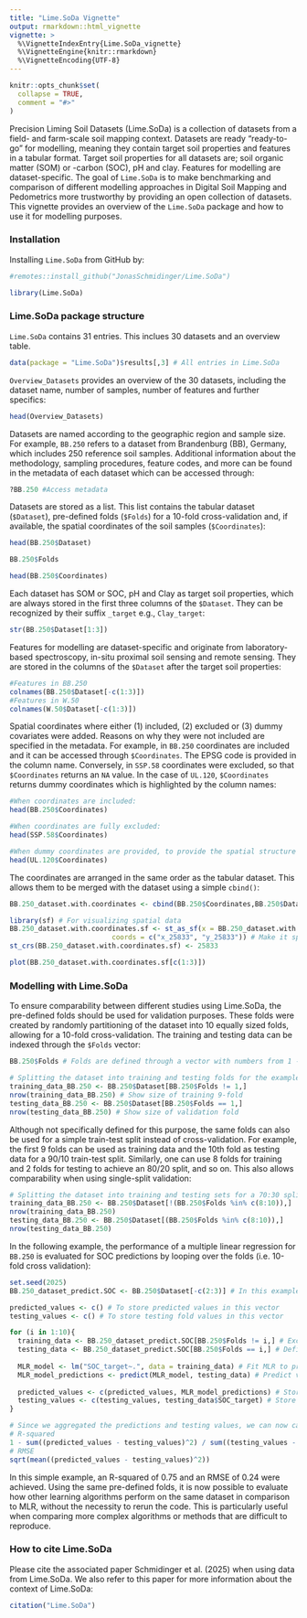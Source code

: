 ```yaml
---
title: "Lime.SoDa Vignette"
output: rmarkdown::html_vignette
vignette: >
  %\VignetteIndexEntry{Lime.SoDa_vignette}
  %\VignetteEngine{knitr::rmarkdown}
  %\VignetteEncoding{UTF-8}
---
```


```r
knitr::opts_chunk$set(
  collapse = TRUE,
  comment = "#>"
)
```
Precision Liming Soil Datasets (Lime.SoDa) is a collection of datasets from a field- and farm-scale soil mapping context. Datasets are ready “ready-to-go” for modelling, meaning they contain target soil properties and features in a tabular format. Target soil properties for all datasets are; soil organic matter (SOM) or -carbon (SOC), pH and clay. Features for modelling are dataset-specific. The goal of `Lime.SoDa` is to make benchmarking and comparison of different modelling approaches in Digital Soil Mapping and Pedometrics more trustworthy by providing an open collection of datasets. This vignette provides an overview of the `Lime.SoDa` package and how to use it for modelling purposes.

### Installation
Installing `Lime.SoDa` from GitHub by: 

```r
#remotes::install_github("JonasSchmidinger/Lime.SoDa") 

library(Lime.SoDa)
```

### Lime.SoDa package structure
`Lime.SoDa` contains 31 entries. This inclues 30 datasets and an overview table.

```r
data(package = "Lime.SoDa")$results[,3] # All entries in Lime.SoDa
```
`Overview_Datasets` provides an overview of the 30 datasets, including the dataset name, number of samples, number of features and further specifics:


```r
head(Overview_Datasets)
```

Datasets are named according to the geographic region and sample size. For example, `BB.250` refers to a dataset from Brandenburg (BB), Germany, which includes 250 reference soil samples. Additional information about the methodology, sampling procedures, feature codes, and more can be found in the metadata of each dataset which can be accessed through:

```r
?BB.250 #Access metadata
```

Datasets are stored as a list. This list contains the tabular dataset (`$Dataset`), pre-defined folds (`$Folds`) for a 10-fold cross-validation  and, if available, the spatial coordinates of the soil samples (`$Coordinates`):

```r
head(BB.250$Dataset)

BB.250$Folds

head(BB.250$Coordinates)
```

Each dataset has SOM or SOC, pH and Clay as target soil properties, which are always stored in the first three columns of the `$Dataset`. They can be recognized by their suffix `_target` e.g., `Clay_target`:

```r
str(BB.250$Dataset[1:3]) 
```

Features for modelling are dataset-specific and originate from laboratory-based spectroscopy, in-situ proximal soil sensing and remote sensing. They are stored in the columns of the `$Dataset` after the target soil properties:

```r
#Features in BB.250
colnames(BB.250$Dataset[-c(1:3)])
#Features in W.50
colnames(W.50$Dataset[-c(1:3)])
```

Spatial coordinates where either (1) included, (2) excluded or (3) dummy covariates were added. Reasons on why they were not included are specified in the metadata. For example, in `BB.250` coordinates are included and it can be accessed through `$Coordinates`. The EPSG code is provided in the column name. Conversely, in `SSP.58` coordinates were excluded, so that `$Coordinates` returns an `NA` value. In the case of `UL.120`, `$Coordinates` returns dummy coordinates which is highlighted by the column names:

```r
#When coordinates are included:
head(BB.250$Coordinates)

#When coordinates are fully excluded:
head(SSP.58$Coordinates)

#When dummy coordinates are provided, to provide the spatial structure of the data but anonymize the real locations:
head(UL.120$Coordinates)
```

The coordinates are arranged in the same order as the tabular dataset. This allows them to be merged with the dataset using a simple `cbind()`:

```r
BB.250_dataset.with.coordinates <- cbind(BB.250$Coordinates,BB.250$Dataset) # Merge coordinates with dataset

library(sf) # For visualizing spatial data 
BB.250_dataset.with.coordinates.sf <- st_as_sf(x = BB.250_dataset.with.coordinates, 
                         coords = c("x_25833", "y_25833")) # Make it spatial
st_crs(BB.250_dataset.with.coordinates.sf) <- 25833 

plot(BB.250_dataset.with.coordinates.sf[c(1:3)])
```

### Modelling with Lime.SoDa

To ensure comparability between different studies using Lime.SoDa, the pre-defined folds should be used for validation purposes. These folds were created by randomly partitioning of the dataset into 10 equally sized folds, allowing for a 10-fold cross-validation. The training and testing data can be indexed through the `$Folds` vector:

```r
BB.250$Folds # Folds are defined through a vector with numbers from 1 - 10 with 1/10 of the data in each fold

# Splitting the dataset into training and testing folds for the example of the first fold
training_data_BB.250 <- BB.250$Dataset[BB.250$Folds != 1,] 
nrow(training_data_BB.250) # Show size of training 9-fold 
testing_data_BB.250 <- BB.250$Dataset[BB.250$Folds == 1,]
nrow(testing_data_BB.250) # Show size of validation fold
```

Although not specifically defined for this purpose, the same folds can also be used for a simple train-test split instead of cross-validation. For example, the first 9 folds can be used as training data and the 10th fold as testing data for a 90/10 train-test split. Similarly, one can use 8 folds for training and 2 folds for testing to achieve an 80/20 split, and so on. This also allows comparability when using single-split validation:

```r
# Splitting the dataset into training and testing sets for a 70:30 split:
training_data_BB.250 <- BB.250$Dataset[!(BB.250$Folds %in% c(8:10)),]
nrow(training_data_BB.250)
testing_data_BB.250 <- BB.250$Dataset[(BB.250$Folds %in% c(8:10)),]
nrow(testing_data_BB.250)
```

In the following  example, the performance of a multiple linear regression for `BB.250` is evaluated for SOC predictions by looping over the folds (i.e. 10-fold cross validation):

```r
set.seed(2025)
BB.250_dataset_predict.SOC <- BB.250$Dataset[-c(2:3)] # In this example, only SOC is predicted. Hence, Clay_target and pH_target are excluded

predicted_values <- c() # To store predicted values in this vector
testing_values <- c() # To store testing fold values in this vector

for (i in 1:10){
  training_data <- BB.250_dataset_predict.SOC[BB.250$Folds != i,] # Exclude testing fold from training data
  testing_data <- BB.250_dataset_predict.SOC[BB.250$Folds == i,] # Define testing fold as testing data
  
  MLR_model <- lm("SOC_target~.", data = training_data) # Fit MLR to predict SOC
  MLR_model_predictions <- predict(MLR_model, testing_data) # Predict values of testing fold
  
  predicted_values <- c(predicted_values, MLR_model_predictions) # Store predicted values for testing fold
  testing_values <- c(testing_values, testing_data$SOC_target) # Store real observed values from testing fold
}

# Since we aggregated the predictions and testing values, we can now calculate the R-squared and RMSE for the model performance with MLR:
# R-squared
1 - sum((predicted_values - testing_values)^2) / sum((testing_values - mean(testing_values))^2)
# RMSE
sqrt(mean((predicted_values - testing_values)^2))
```

In this simple example, an R-squared of 0.75 and an RMSE of 0.24 were achieved. Using the same pre-defined folds, it is now possible to evaluate how other learning algorithms perform on the same dataset in comparison to MLR, without the necessity to rerun the code. This is particularly useful when comparing more complex algorithms or methods that are difficult to reproduce.

### How to cite Lime.SoDa

Please cite the associated paper Schmidinger et al. (2025) when using data from Lime.SoDa. We also refer to this paper for more information about the context of Lime.SoDa:

```r
citation("Lime.SoDa")
```


